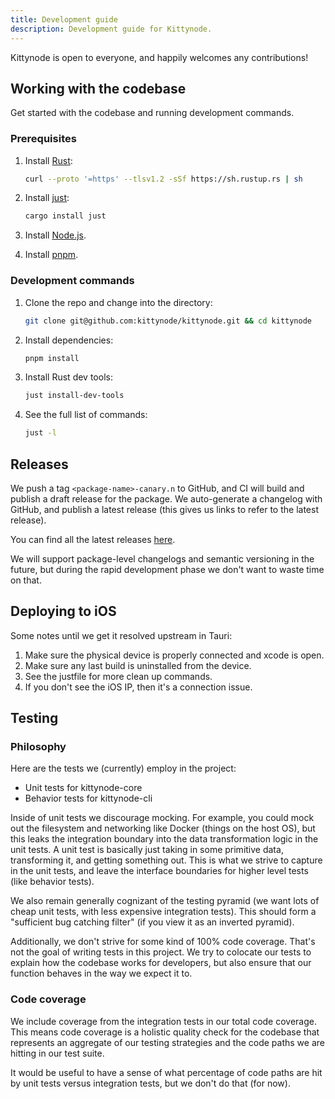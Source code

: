 ```yaml
---
title: Development guide
description: Development guide for Kittynode.
---
```



Kittynode is open to everyone, and happily welcomes any contributions!

## Working with the codebase

Get started with the codebase and running development commands.

### Prerequisites

<Steps>

1. Install [Rust](https://www.rust-lang.org/tools/install):

    ```bash
    curl --proto '=https' --tlsv1.2 -sSf https://sh.rustup.rs | sh
    ```

2. Install [just](https://github.com/casey/just):

    ```bash
    cargo install just
    ```

3. Install [Node.js](https://nodejs.org/en/download/package-manager).

4. Install [pnpm](https://pnpm.io/installation).

</Steps>

### Development commands

<Steps>

1. Clone the repo and change into the directory:

    ```bash
    git clone git@github.com:kittynode/kittynode.git && cd kittynode
    ```

2. Install dependencies:

    ```bash
    pnpm install
    ```

3. Install Rust dev tools:

    ```bash
    just install-dev-tools
    ```

4. See the full list of commands:

    ```bash
    just -l
    ```

</Steps>

## Releases

We push a tag `<package-name>-canary.n` to GitHub, and CI will build and publish a draft release for the package. We auto-generate a changelog with GitHub, and publish a latest release (this gives us links to refer to the latest release).

You can find all the latest releases [here](https://github.com/kittynode/kittynode/releases).

We will support package-level changelogs and semantic versioning in the future, but during the rapid development phase we don't want to waste time on that.

## Deploying to iOS

Some notes until we get it resolved upstream in Tauri:

1. Make sure the physical device is properly connected and xcode is open.
2. Make sure any last build is uninstalled from the device.
3. See the justfile for more clean up commands.
4. If you don't see the iOS IP, then it's a connection issue.

## Testing

### Philosophy

Here are the tests we (currently) employ in the project:

- Unit tests for kittynode-core
- Behavior tests for kittynode-cli

Inside of unit tests we discourage mocking. For example, you could mock out the filesystem and networking like Docker (things on the host OS), but this leaks the integration boundary into the data transformation logic in the unit tests. A unit test is basically just taking in some primitive data, transforming it, and getting something out. This is what we strive to capture in the unit tests, and leave the interface boundaries for higher level tests (like behavior tests).

We also remain generally cognizant of the testing pyramid (we want lots of cheap unit tests, with less expensive integration tests). This should form a "sufficient bug catching filter" (if you view it as an inverted pyramid).

Additionally, we don't strive for some kind of 100% code coverage. That's not the goal of writing tests in this project. We try to colocate our tests to explain how the codebase works for developers, but also ensure that our function behaves in the way we expect it to.

### Code coverage

We include coverage from the integration tests in our total code coverage. This means code coverage is a holistic quality check for the codebase that represents an aggregate of our testing strategies and the code paths we are hitting in our test suite.

It would be useful to have a sense of what percentage of code paths are hit by unit tests versus integration tests, but we don't do that (for now).
